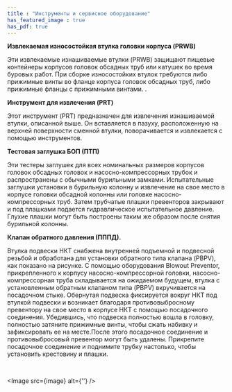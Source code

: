 ```yaml
---
title : "Инструменты и сервисное оборудование"
has_featured_image : true
has_pdf: true
---
```


**Извлекаемая износостойкая втулка головки корпуса (PRWB)**

Эти извлекаемые изнашиваемые втулки (PRWB) защищают пищевые контейнеры корпусов головок обсадных труб или катушек во время буровых работ. При сборке износостойких втулок требуются либо прижимные винты во фланце корпуса головок обсадных труб, либо прижимные фланцы с прижимными винтами. .

**Инструмент для извлечения (PRT)**

Этот инструмент (PRT) предназначен для извлечения изнашиваемой втулки, описанной выше. Он вставляется в пазуху, расположенную на верхней поверхности сменной втулки, поворачивается и извлекается с помощью инструментов.

**Тестовая заглушка БОП (ПТП)**

Эти тестеры заглушек для всех номинальных размеров корпусов головок обсадных головок и насосно-компрессорных трубок и распространены с обычными бурильными замками. Испытательные заглушки установки в бурильную колонну и извлечение на свое место в корпусе головки обсадной колонны или головке насосно-компрессорных труб. Затем трубчатые плашки превенторов закрывают и под плашками подается гидравлическое испытательное давление. Глухие плашки могут быть построены таким же образом после снятия бурильной колонны.

**Клапан обратного давления (ПППД).**

Втулка подвески НКТ снабжена внутренней подъемной и подвесной резьбой и обработана для установки обратного типа клапана (PBPV), как показано на рисунке. С помощью оборудования Blowout Preventor, прикрепленного к корпусу насосно-компрессорной головки, насосно-компрессорная труба складывается на ожидаемом будущем, втулка с установленным обратным клапаном типа (PBPV) вкручивается на посадочном стыке. Обернутая подвеска фиксируется вокруг НКТ под втулкой подвески и возникает благодаря противовыбросному превентору на свое место в корпусе НКТ с помощью посадочного соединения. Убедившись, что подвеска полностью вошла в головку, полностью затяните прижимные винты, чтобы сжать набивку и зафиксировать ее на месте.После этого посадочное соединение и противовыбросовый превентор могут быть удалены. Прикрепите посадочное соединение и поднимите трубку настолько, чтобы установить крестовину и плашки.

<br />

<Image src={image} alt={''} />